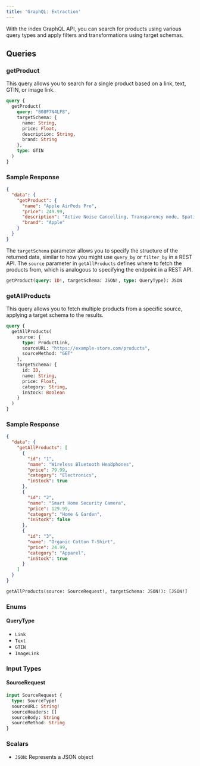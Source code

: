 ```yaml
---
title: 'GraphQL: Extraction'
---
```


With the index GraphQL API, you can search for products using various query types and apply filters and transformations using target schemas.

## Queries

### getProduct
This query allows you to search for a single product based on a link, text, GTIN, or image link.

```graphql
query {
  getProduct(
    query: "B08F7N4LF8",
    targetSchema: {
      name: String,
      price: Float,
      description: String,
      brand: String
    },
    type: GTIN
  )
}
```

### Sample Response

```json
{
  "data": {
    "getProduct": {
      "name": "Apple AirPods Pro",
      "price": 249.99,
      "description": "Active Noise Cancelling, Transparency mode, Spatial Audio",
      "brand": "Apple"
    }
  }
}
```

The `targetSchema` parameter allows you to specify the structure of the returned data, similar to how you might use `query_by` or `filter_by` in a REST API. The `source` parameter in `getAllProducts` defines where to fetch the products from, which is analogous to specifying the endpoint in a REST API.

```graphql
getProduct(query: ID!, targetSchema: JSON!, type: QueryType): JSON
```

### getAllProducts
This query allows you to fetch multiple products from a specific source, applying a target schema to the results.

```graphql
query {
  getAllProducts(
    source: {
      type: ProductLink,
      sourceURL: "https://example-store.com/products",
      sourceMethod: "GET"
    },
    targetSchema: {
      id: ID,
      name: String,
      price: Float,
      category: String,
      inStock: Boolean
    }
  )
}
```

### Sample Response

```json
{
  "data": {
    "getAllProducts": [
      {
        "id": "1",
        "name": "Wireless Bluetooth Headphones",
        "price": 79.99,
        "category": "Electronics",
        "inStock": true
      },
      {
        "id": "2",
        "name": "Smart Home Security Camera",
        "price": 129.99,
        "category": "Home & Garden",
        "inStock": false
      },
      {
        "id": "3",
        "name": "Organic Cotton T-Shirt",
        "price": 24.99,
        "category": "Apparel",
        "inStock": true
      }
    ]
  }
}
```

```graphql
getAllProducts(source: SourceRequest!, targetSchema: JSON!): [JSON!]
```
### Enums

#### QueryType
- `Link`
- `Text`
- `GTIN`
- `ImageLink`

### Input Types

#### SourceRequest
```graphql
input SourceRequest {
  type: SourceType!
  sourceURL: String!
  sourceHeaders: []    
  sourceBody: String
  sourceMethod: String
}
```

### Scalars

- `JSON`: Represents a JSON object